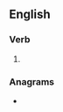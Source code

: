 ==English==

===Verb===
{{head|en|present participle}}

# {{present participle of|cremate|lang=en|nocat=1}}

===Anagrams===
* {{anagrams|en|a=acegimnrt|centigram}}